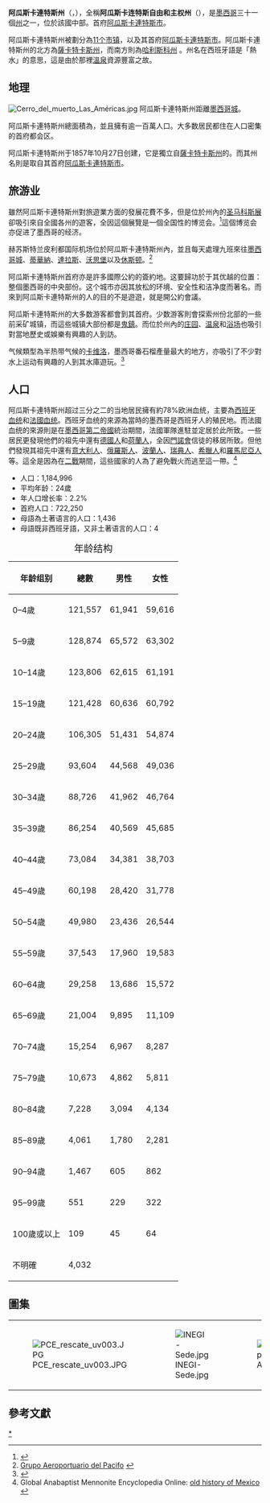 {{Infobox settlement
| name                    = 阿瓜斯卡連特斯州
| official_name           = ''Estado Libre y Soberano de Aguascalientes''
| native_name_lang        =
| settlement_type         = [[墨西哥行政區劃|州份]]
| image_flag              = Flag of Aguascalientes.svg
| flag_size               = 160px
| flag_alt                =
| image_seal              = Coat of arms of Aguascalientes.svg
| seal_size               = 80px
| nickname                =
| motto                   = <small>''Bona Terra, Bona Gens, Aqua Clara, Clarum Coelum''</small><br/><small>''（好的土地，善良的人，清澈的水，晴朗的天）''</small>
| anthem                  = 阿瓜斯卡連特斯州歌<br>（Himno de Aguascalientes）
| image_map               = Aguascalientes in Mexico (zoom).svg
| map_caption             = 阿瓜斯卡連特斯州在墨西哥內的位置
| latd  =22  |latm  =01  |lats  =18 |latNS  =N
| longd = 102 |longm = 21 |longs = 23 |longEW =W
| coor_pinpoint           =
| coordinates_type        = region:MX-AGU_type:adm1st
| coordinates_display     = inline,title
| coordinates_footnotes   =
| subdivision_type        = [[世界地理索引|國家]]
| subdivision_name        = [[墨西哥|墨西哥]]
| subdivision_type1       = [[首府|首府]]
| subdivision_name1       = [[阿瓜斯卡连特斯|阿瓜斯卡连特斯]]
| subdivision_type2       = [[墨西哥城市列表|最大城市]]
| subdivision_name2       = [[阿瓜斯卡连特斯|阿瓜斯卡连特斯]]
| subdivision_type3       = [[自治区_(墨西哥)|自治区]]
| subdivision_name3       = [[阿瓜斯卡连特斯州行政区划|11個]]
| established_title       = [[正式成立|正式成立]]
| established_date        = 1857年2月5日<ref>{{cite news| title=Gobierno del Estado de Yucatán| url=http://www.yucatan.gob.mx/servicios/c_civico/fechas.jsp?mes=2| language=es| deadurl=yes| archiveurl=https://web.archive.org/web/20100411140738/http://www.yucatan.gob.mx/servicios/c_civico/fechas.jsp?mes=2| archivedate=2010-04-11}}</ref>
| established_title2     = [[墨西哥领土演变|次序]]
| established_date2      = [[墨西哥领土演变|第24個]]
| founder                 =
| seat_type               =
| seat                    =
| government_footnotes    =
| leader_party            =
| leader_title            = [[墨西哥州长列表|州长]]
| leader_name             = [[卡洛斯·洛萨诺·拉托雷|卡洛斯·洛萨诺]] [[File:PRI_Party_(Mexico).svg|PRI]]
| leader_title1           = [[墨西哥参议院|参议员]]<ref>{{cite web |title=Senadores por Aguascalientes LXI Legislatura |url=http://www.senado.gob.mx/index.php?ver=int&mn=4&sm=4&id=2 |publisher=Senado de la Republica |accessdate=2012-12-31 |archive-date=2018-12-24 |archive-url=https://web.archive.org/web/20181224193312/http://www.senado.gob.mx/index.php?ver=int&mn=4&sm=4&id=2%20 |dead-url=no }}</ref>
| leader_name1            = 菲利普·冈萨雷斯 [[File:PAN_Party_(Mexico).svg|PAN]]<br />鲁本·卡马里奥 [[File:PAN_Party_(Mexico).svg|PAN]]<br />诺玛·埃斯帕扎·埃雷拉 [[File:PRI_Party_(Mexico).svg|PRI]]
|leader_title2           = [[墨西哥众议院|众议院]]<ref>{{cite web |title=Listado de Diputados por Grupo Parlamentario del Estado de Aguascalientes |url=http://sitl.diputados.gob.mx/LXI_leg/listado_diputados_gpnp.php?tipot=Edo&edot=32 |publisher=Camara de Diputados |accessdate=2012-12-31 |archive-date=2018-12-24 |archive-url=https://web.archive.org/web/20181224193306/http://sitl.diputados.gob.mx/LXI_leg/listado_diputados_gpnp.php?tipot=Edo&edot=32%20 |dead-url=no }}</ref>
|leader_name2            = {{Collapsible list
 |title       = [[墨西哥众议院|联邦众议院]]
 |frame_style = border:none; padding: 0;
 |title_style = <!-- (optional) -->
 |list_style  = text-align:left;display:none;
 |1           = • 玛格丽塔·加列戈斯·索托 [[File:PRI_Party_(Mexico).svg|PRI]]
 |2           = • 大卫·埃尔南德斯·瓦利 [[File:PRI_Party_(Mexico).svg|PRI]]
 |3           = • 何塞·安东尼奥·亚兰布拉 [[File:PAN_Party_(Mexico).svg|PRD]]
 |4           = • 劳尔·赫拉尔多·夸德拉 [[File:PAN_Party_(Mexico).svg|PRD]]
 |5           = • 南希·冈萨雷斯·乌略亚 [[File:PAN_Party_(Mexico).svg|PRD]]
 |6           = • 卢尔德·雷诺索·菲玛 [[File:PAN_Party_(Mexico).svg|PRD]]
}}
| unit_pref               = 公制规划<!-- or US or UK -->
| area_footnotes          = <ref>{{cite web |title=Superficie |url=http://cuentame.inegi.gob.mx/monografias/informacion/ags/default.aspx?tema=me&e=01 |publisher=Cuentame INEGI |accessdate=October 20, 2010 |deadurl=yes |archiveurl=https://web.archive.org/web/20100906042840/http://cuentame.inegi.gob.mx/monografias/informacion/ags/default.aspx?tema=me&e=01 |archivedate=2010-09-06}}</ref>
| area_total_km2          = 5618
| area_land_km2           =
| area_water_km2          =
| area_water_percent      =
| area_note               = [[墨西哥各州面積列表|第28名]]
| elevation_m             =
| elevation_max_footnotes =<ref>{{cite web |title=Relieve |url=http://cuentame.inegi.gob.mx/monografias/informacion/ags/territorio/relieve.aspx?tema=me&e=01 |publisher=Cuentame INEGI |accessdate=October 19, 2010 |deadurl=yes |archiveurl=https://web.archive.org/web/20110723192608/http://cuentame.inegi.gob.mx/monografias/informacion/ags/territorio/relieve.aspx?tema=me&e=01 |archivedate=2011-07-23}}</ref>
| elevation_max_m         = 3050
| elevation_max_ft        =
| elevation_min_m         =
| elevation_min_ft        =
| population_footnotes    = <ref>{{cite web|title=ENOE|url=http://www.inegi.org.mx/sistemas/tabuladosbasicos/tabtema.aspx?s=est&c=28822|accessdate=2012-12-31|deadurl=yes|archiveurl=https://web.archive.org/web/20121009231440/http://www.inegi.org.mx/sistemas/tabuladosbasicos/tabtema.aspx?s=est&c=28822|archivedate=2012-10-09}}</ref>
| population_total        = 1,237,675
| population_as_of        = 2012
| population_density_km2  = 220.3
| population_density_rank = [[墨西哥各州人口密度列表|第4名]]
| population_demonym      = Hidrocálido (a)
| population_note         =
| population_rank         = [[墨西哥各州人口列表|第27名]]
| timezone1               = [[北美中部时区|北美中部时区]]
| utc_offset1             = −6
| timezone1_DST           = [[北美中部时区|北美中部时区]]
| utc_offset1_DST         = −5
| postal_code_type        = [[邮政编码|邮政编码]]
| postal_code             = 20
| area_code_type          = [[电话号码分类计划|区域代码]]
| area_code               = {{Collapsible list
|title       = [[电话号码分类计划|区域代码]]
|frame_style = border:none; padding: 0;
|title_style = <!-- (optional) -->
|list_style  = text-align:left;display:none;
 |1           = • 449
 |2           = • 465
 |3           = • 495
 }}
| iso_code                = MX-AGU
| blank_name_sec1         = [[人类发展指数|人类发展指数]]
| blank_info_sec1         = {{increase}} 0.7521 <span style="color:#090;">高</span> <small>[[墨西哥各州类发展指数列表|第8名]]</small>
| blank_name_sec2         = [[GDP|GDP]]
| blank_info_sec2         = $743,549,330[[萬|萬]]{{Ref label|engfactobox|a|}}
| website                 = {{URL|http://www.aguascalientes.gob.mx/|Official Web Site}}
| footnotes               =
{{note|engoffbox}}a. 於2008年，阿瓜斯卡連特斯州的GDP為9,517,431,400萬[[墨西哥比索|比索]]<ref>{{cite web|title=Aguascalientes.|url=http://www.inegi.org.mx/sistemas/bise/mexicocifras/default.aspx?ent=1|year=2010|accessdate=2012-12-31|archive-url=https://archive.is/20120802044337/http://www.inegi.org.mx/sistemas/bise/mexicocifras/default.aspx?ent=1|archive-date=2012-08-02|dead-url=yes}}</ref>轉換成[[美元|美元]]後就是4743,549,330萬美元（以2010年6月3日的1美元兌換12.80比索作兌換比率）<ref>{{cite web |title=Reporte: Jueves 3 de Junio del 2010. Cierre del peso mexicano. |url=http://www.pesomexicano.com.mx/archivo/2010/junio/03/reporte-jueves-3-de-junio-del-2010--cierre-del-peso-mexicano.htm#leermas |publisher=www.pesomexicano.com.mx |accessdate=2012-12-31 |archive-url=https://web.archive.org/web/20100608173515/http://www.pesomexicano.com.mx/archivo/2010/junio/03/reporte-jueves-3-de-junio-del-2010--cierre-del-peso-mexicano.htm#leermas |archive-date=2010-06-08 |dead-url=yes }}</ref>。
}}
'''阿瓜斯卡連特斯州'''（{{lang-es|Aguascalientes}}，{{IPA-es|ˈaɣwaskaˈljentes|-|ES-Aguascalientes.ogg}}），全稱'''阿瓜斯卡连特斯自由和主权州'''（{{lang-es|Estado Libre y Soberano de Aguascalientes}}），是[[墨西哥|墨西哥]]三十一個[[墨西哥行政區劃|州]]之一，位於該國中部。首府[[阿瓜斯卡連特斯市|阿瓜斯卡連特斯市]]。

阿瓜斯卡連特斯州被劃分為[[阿瓜斯卡连特斯州行政区划|11个市镇]]，以及其首府[[阿瓜斯卡連特斯市|阿瓜斯卡連特斯市]]。阿瓜斯卡連特斯州的北方為[[薩卡特卡斯州|薩卡特卡斯州]]，而南方則為[[哈利斯科州|哈利斯科州]] 。州名在西班牙語是「熱水」的意思，這是由於那裡[[溫泉|溫泉]]資源豐富之故。

==地理==
[[File:Cerro_del_muerto_Las_Américas.jpg|thumb]]
阿瓜斯卡連特斯州距離[[墨西哥城|墨西哥城]]{{convert|480|km|mi|abbr=on}}。

阿瓜斯卡連特斯州總面積為{{convert|5471|km2|sqmi|sp=us}}，並且擁有逾一百萬人口。大多数居民都住在人口密集的首府都会区。

阿瓜斯卡連特斯州于1857年10月27日创建，它是獨立自[[薩卡特卡斯州|薩卡特卡斯州]]的。而其州名則是取自其首府[[阿瓜斯卡連特斯市|阿瓜斯卡連特斯市]]。

==旅游业==
雖然阿瓜斯卡連特斯州對旅遊業方面的發展花費不多，但是位於州內的[[圣马科斯展|圣马科斯展]]卻吸引來自全國各州的遊客，全因這個展覽是一個全国性的博览会。<ref>{{cite web |url=http://www.worldreviewer.com/travel-guides/festival/san-marco-national-fair/11107/ |title=San Marco National Fair, Mexico City, Mexico |publisher=World Reviewer |date= |accessdate=2011-07-29 |archiveurl=https://web.archive.org/web/20110718114905/http://www.worldreviewer.com/travel-guides/festival/san-marco-national-fair/11107/ |archivedate=2011-07-18 |deadurl=yes }}</ref>這個博览会亦促进了墨西哥的经济。

赫苏斯特兰皮利都国际机场位於阿瓜斯卡連特斯州內，並且每天處理九班來往[[墨西哥城|墨西哥城]]、[[蒂華納|蒂華納]]、[[達拉斯|達拉斯]]、[[沃思堡|沃思堡]]以及[[休斯顿|休斯顿]]。<ref>[http://aeropuertosgap.com.mx/Index.html Grupo Aeroportuario del Pacifo] {{webarchive|url=https://web.archive.org/web/20090220172704/http://aeropuertosgap.com.mx/Index.html |date=2009-02-20 }}</ref>

阿瓜斯卡連特斯州首府亦是許多國際公約的簽約地。这要歸功於于其优越的位置：整個墨西哥的中央部份。这个城市亦因其放松的环境、安全性和洁净度而著名。而來到阿瓜斯卡連特斯州的人的目的不是遊遊，就是開公約會議。

阿瓜斯卡連特斯州的大多数游客都會到其首府。少数游客則會探索州份北部的一些前采矿城镇，而這些城镇大部份都是[[鬼鎮|鬼鎮]]。而位於州內的[[庄园|庄园]]、[[温泉|温泉]]和[[沐浴|浴场]]也吸引對當地歷史或娛樂有興趣的人到訪。

气候類型為半热带气候的[[卡维洛|卡维洛]]，墨西哥番石榴產量最大的地方，亦吸引了不少對水上运动有興趣的人到其水庫遊玩。<ref>{{cite web|last=Bucur |first=Diodora |url=http://www.mexconnect.com/articles/3559-december-guava-fair-in-calvillo-aguascalientes |title=December guava fair in Calvillo, Aguascalientes : Mexico Travel |publisher=Mexconnect.com |date=2009-12-04 |accessdate=2012-12-31}}</ref>

==人口==
阿瓜斯卡連特斯州超过三分之二的当地居民擁有約78%欧洲血统，主要為[[西班牙人|西班牙血统]]和[[法國人|法國血统]]。西班牙血统的來源為當時的墨西哥是西班牙人的殖民地。而法國血统的來源則是在[[墨西哥第二帝國|墨西哥第二帝國]]統治期間，法國軍隊進駐並定居於此所致。一些居民更發現他們的祖先中還有[[德國人|德國人]]和[[荷蘭人|荷蘭人]]，全因[[門諾會|門諾會]]信徒的移居所致。但他們發現其祖先中還有[[意大利人|意大利人]]、[[俄羅斯人|俄羅斯人]]、[[波蘭人|波蘭人]]、[[瑞典人|瑞典人]]、[[希臘人|希臘人]]和[[羅馬尼亞人|羅馬尼亞人]]等。這全是因為在[[第二次世界大戰|二戰]]期間，這些國家的人為了避免戰火而逃至這一帶。<ref>Global Anabaptist Mennonite Encyclopedia Online: [http://www.gameo.org/index.asp?content=http://www.gameo.org/encyclopedia/contents/O533ME.html old history of Mexico] {{webarchive|url=https://web.archive.org/web/20070927014327/http://www.gameo.org/index.asp?content=http%3A%2F%2Fwww.gameo.org%2Fencyclopedia%2Fcontents%2FO533ME.html |date=2007-09-27 }}</ref>

{{stack|[[Image:Population_of_Aguascalientes_2.png|400px]]}}

* 人口：1,184,996
* 平均年龄：24歲
* 年人口增长率：2.2%
* 首府人口：722,250
* 母語為土著语言的人口：1,436
* 母語既非西班牙語，又非土著语言的人口：4

{{Historical populations
|type =
|footnote =
|1895<ref>{{cite web |url=http://www.geohive.com/cntry/subspop/mx-pop.aspx |title=Mexico: extended population list |publisher=GeoHive |date= |accessdate=2012-12-31 |deadurl=yes |archiveurl=https://web.archive.org/web/20120311141056/http://www.geohive.com/cntry/subspop/mx-pop.aspx |archivedate=2012-03-11 }}</ref> | 104693
|1900 | 102416
|1910 | 120511
|1921 | 107581
|1930 | 132900
|1940 | 161693
|1950 | 226965
|1960 | 243363
|1970 | 338142
|1980 | 519439
|1990 | 719659
|1995 | 862720
|2000 | 944285
|2005 | 1065416
|2010<ref>{{cite web |url=http://www.inegi.org.mx/sistemas/mexicocifras/MexicoCifras.aspx?ent=1&mun=0&sec=M |title=México en cifras |publisher=INEGI |date= |accessdate=2012-12-31 |deadurl=yes |archiveurl=https://web.archive.org/web/20111127045247/http://www.inegi.org.mx/sistemas/mexicocifras/MexicoCifras.aspx?ent=1&mun=0&sec=M |archivedate=2011-11-27 }}</ref> | 1184996
}}

{| class="wikitable"
|+<big>年龄结构</big>
!年龄组别
!總數
!男性
!女性
|-
| 0–4歲 || 121,557 || 61,941 || 59,616
|-
| 5–9歲 || 128,874 || 65,572 || 63,302
|-
| 10–14歲 || 123,806 || 62,615 || 61,191
|-
| 15–19歲 || 121,428 || 60,636 || 60,792
|-
| 20–24歲 || 106,305 || 51,431 || 54,874
|-
| 25–29歲 || 93,604 || 44,568 || 49,036
|-
| 30–34歲 || 88,726 || 41,962 || 46,764
|-
| 35–39歲 || 86,254 || 40,569 || 45,685
|-
| 40–44歲 || 73,084 || 34,381 || 38,703
|-
| 45–49歲 || 60,198 || 28,420 || 31,778
|-
| 50–54歲 || 49,980 || 23,436 || 26,544
|-
| 55–59歲 || 37,543 || 17,960 || 19,583
|-
| 60–64歲 || 29,258 || 13,686 || 15,572
|-
| 65–69歲 || 21,004 || 9,895 || 11,109
|-
| 70–74歲 || 15,254 || 6,967 || 8,287
|-
| 75–79歲 || 10,673 || 4,862 || 5,811
|-
| 80–84歲 || 7,228 || 3,094 || 4,134
|-
| 85–89歲 || 4,061 || 1,780 || 2,281
|-
| 90–94歲 || 1,467 || 605 || 862
|-
| 95–99歲 || 551 || 229 || 322
|-
| 100歲或以上 || 109 || 45 || 64
|-
| 不明確 || 4,032 ||     ||
|}

==圖集==
{|
|[[File:PCE_rescate_uv003.JPG|thumb]]
|[[File:INEGI-Sede.jpg|thumb]]
|[[File:Aguascalientes_Plaza_Patria.jpg|thumb]]
|[[File:Templo_San_Antonio_Ags_doble_cúpula.jpg|thumb]]
|[[File:Complejo_Ferrocarrilero_Tres_Centurias.JPG|thumb]]
|}
==參考文獻==
{{Commonscat|Aguascalientes}}
{{reflist|25em}}

{{mexico|nocat}}

{{Authority control}}
[[Category:阿瓜斯卡连特斯州|*]]